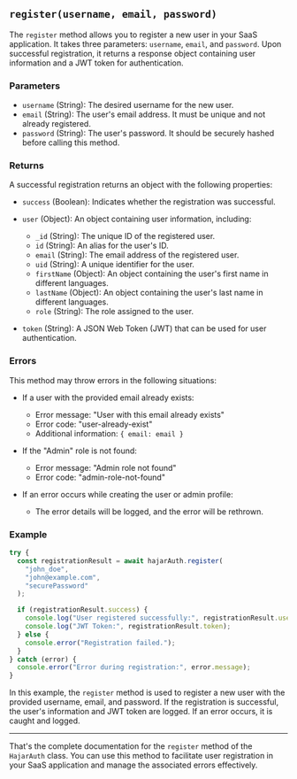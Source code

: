 ## `register(username, email, password)`

The `register` method allows you to register a new user in your SaaS application. It takes three parameters: `username`, `email`, and `password`. Upon successful registration, it returns a response object containing user information and a JWT token for authentication.

### Parameters

- `username` (String): The desired username for the new user.
- `email` (String): The user's email address. It must be unique and not already registered.
- `password` (String): The user's password. It should be securely hashed before calling this method.

### Returns

A successful registration returns an object with the following properties:

- `success` (Boolean): Indicates whether the registration was successful.
- `user` (Object): An object containing user information, including:

  - `_id` (String): The unique ID of the registered user.
  - `id` (String): An alias for the user's ID.
  - `email` (String): The email address of the registered user.
  - `uid` (String): A unique identifier for the user.
  - `firstName` (Object): An object containing the user's first name in different languages.
  - `lastName` (Object): An object containing the user's last name in different languages.
  - `role` (String): The role assigned to the user.

- `token` (String): A JSON Web Token (JWT) that can be used for user authentication.

### Errors

This method may throw errors in the following situations:

- If a user with the provided email already exists:

  - Error message: "User with this email already exists"
  - Error code: "user-already-exist"
  - Additional information: `{ email: email }`

- If the "Admin" role is not found:

  - Error message: "Admin role not found"
  - Error code: "admin-role-not-found"

- If an error occurs while creating the user or admin profile:
  - The error details will be logged, and the error will be rethrown.

### Example

```javascript
try {
  const registrationResult = await hajarAuth.register(
    "john_doe",
    "john@example.com",
    "securePassword"
  );

  if (registrationResult.success) {
    console.log("User registered successfully:", registrationResult.user);
    console.log("JWT Token:", registrationResult.token);
  } else {
    console.error("Registration failed.");
  }
} catch (error) {
  console.error("Error during registration:", error.message);
}
```

In this example, the `register` method is used to register a new user with the provided username, email, and password. If the registration is successful, the user's information and JWT token are logged. If an error occurs, it is caught and logged.

---

That's the complete documentation for the `register` method of the `HajarAuth` class. You can use this method to facilitate user registration in your SaaS application and manage the associated errors effectively.
